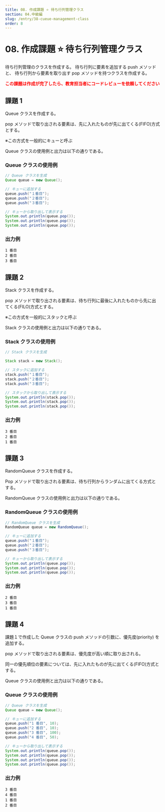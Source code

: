 ```yaml
---
title: 08. 作成課題 ⭐ 待ち行列管理クラス
section: 04.中級編
slug: /entry/38-cueue-management-class
order: 8
---
```


# 08. 作成課題 ⭐ 待ち行列管理クラス

<p class="game-content">
  待ち行列管理のクラスを作成する。 待ち行列に要素を追加する push メソッドと、
  待ち行列から要素を取り出す pop メソッドを持つクラスを作成する。
</p>

<strong style="color: #ff0000;">
  この課題は作成が完了したら、教育担当者にコードレビューを依頼してください
</strong>

## 課題 1

Queue クラスを作成する。

pop メソッドで取り出される要素は、先に入れたものが先に出てくる(FIFO)方式とする。

※この方式を一般的にキューと呼ぶ

Queue クラスの使用例と出力は以下の通りである。

### Queue クラスの使用例

```java
// Queue クラスを生成
Queue queue = new Queue();

// キューに追加する
queue.push("１番目");
queue.push("２番目");
queue.push("３番目");

// キューから取り出して表示する
System.out.println(queue.pop());
System.out.println(queue.pop());
System.out.println(queue.pop());
```

### 出力例

```
1 番目
2 番目
3 番目
```

## 課題 2

Stack クラスを作成する。

pop メソッドで取り出される要素は、待ち行列に最後に入れたものから先に出てくる(FILO)方式とする。

※この方式を一般的にスタックと呼ぶ

Stack クラスの使用例と出力は以下の通りである。

### Stack クラスの使用例

```java
// Stack クラスを生成

Stack stack = new Stack();

// スタックに追加する
stack.push("１番目");
stack.push("２番目");
stack.push("３番目");

// スタックから取り出して表示する
System.out.println(stack.pop());
System.out.println(stack.pop());
System.out.println(stack.pop());
```

### 出力例

```
3 番目
2 番目
1 番目
```

## 課題 3

RandomQueue クラスを作成する。

Pop メソッドで取り出される要素は、待ち行列からランダムに出てくる方式とする。

RandomQueue クラスの使用例と出力は以下の通りである。

### RandomQueue クラスの使用例

```java
// RandomQueue クラスを生成
RandomQueue queue = new RandomQueue();

// キューに追加する
queue.push("１番目");
queue.push("２番目");
queue.push("３番目");

// キューから取り出して表示する
System.out.println(queue.pop());
System.out.println(queue.pop());
System.out.println(queue.pop());
```

### 出力例

```
2 番目
3 番目
1 番目
```

## 課題 4

課題１で作成した Queue クラスの push メソッドの引数に、優先度(priority) を追加する。

pop メソッドで取り出される要素は、優先度が高い順に取り出される。

同一の優先順位の要素については、先に入れたものが先に出てくる(FIFO)方式とする。

Queue クラスの使用例と出力は以下の通りである。

### Queue クラスの使用例

```java
// Queue クラスを生成
Queue queue = new Queue();

// キューに追加する
queue.push("1 番目", 10);
queue.push("2 番目", 10);
queue.push("3 番目", 100);
queue.push("4 番目", 50);

// キューから取り出して表示する
System.out.println(queue.pop());
System.out.println(queue.pop());
System.out.println(queue.pop());
System.out.println(queue.pop());
```

### 出力例

```
3 番目
4 番目
1 番目
2 番目
```
